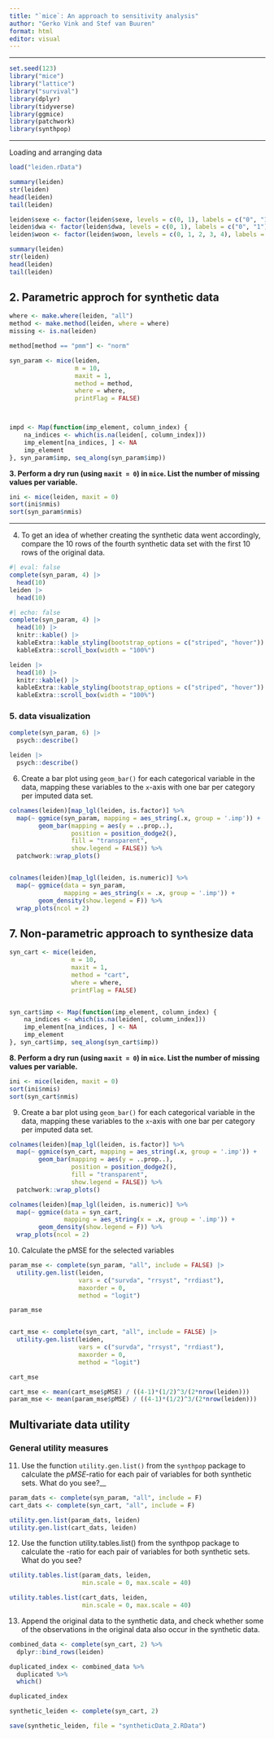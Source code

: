 ```yaml
---
title: "`mice`: An approach to sensitivity analysis"
author: "Gerko Vink and Stef van Buuren"
format: html
editor: visual
---
```


------------------------------------------------------------------------


```r
set.seed(123)
library("mice")
library("lattice")
library("survival")
library(dplyr)
library(tidyverse)
library(ggmice)
library(patchwork)
library(synthpop)
```


------------------------------------------------------------------------

Loading and arranging data

```r

load("leiden.rData")

summary(leiden)
str(leiden)
head(leiden)
tail(leiden)

leiden$sexe <- factor(leiden$sexe, levels = c(0, 1), labels = c("0", "1"))
leiden$dwa <- factor(leiden$dwa, levels = c(0, 1), labels = c("0", "1"))
leiden$woon <- factor(leiden$woon, levels = c(0, 1, 2, 3, 4), labels = c("0", "1", "2", "3", "4"))

summary(leiden)
str(leiden)
head(leiden)
tail(leiden)

```

## 2. Parametric approch for synthetic data

```r

where <- make.where(leiden, "all")
method <- make.method(leiden, where = where)
missing <- is.na(leiden)

method[method == "pmm"] <- "norm"

syn_param <- mice(leiden, 
                  m = 10, 
                  maxit = 1,
                  method = method,
                  where = where,
                  printFlag = FALSE)



impd <- Map(function(imp_element, column_index) {
    na_indices <- which(is.na(leiden[, column_index]))
    imp_element[na_indices, ] <- NA
    imp_element
}, syn_param$imp, seq_along(syn_param$imp))


```



**3. Perform a dry run (using `maxit = 0`) in `mice`. List the number of missing values per variable.**

```r
ini <- mice(leiden, maxit = 0)
sort(ini$nmis)
sort(syn_param$nmis)
```

----------------------------------------------------------------------------------------------


4. To get an idea of whether creating the synthetic data went accordingly, compare the 10 rows of the fourth synthetic data set with the first 10 rows of the original data.

```r
#| eval: false
complete(syn_param, 4) |> 
  head(10)
leiden |> 
  head(10)
```






```r
#| echo: false
complete(syn_param, 4) |> 
  head(10) |>
  knitr::kable() |>
  kableExtra::kable_styling(bootstrap_options = c("striped", "hover")) |>
  kableExtra::scroll_box(width = "100%")

leiden |> 
  head(10) |>
  knitr::kable() |>
  kableExtra::kable_styling(bootstrap_options = c("striped", "hover")) |>
  kableExtra::scroll_box(width = "100%")
```

### 5. data visualization

```r

complete(syn_param, 6) |>
  psych::describe()

leiden |>
  psych::describe()

```


6. Create a bar plot using `geom_bar()` for each categorical variable in the data, mapping these variables to the `x`-axis with one bar per category per imputed data set.


```r
colnames(leiden)[map_lgl(leiden, is.factor)] %>%
  map(~ ggmice(syn_param, mapping = aes_string(.x, group = '.imp')) +
        geom_bar(mapping = aes(y = ..prop..),
                 position = position_dodge2(),
                 fill = "transparent",
                 show.legend = FALSE)) %>% 
  patchwork::wrap_plots()


colnames(leiden)[map_lgl(leiden, is.numeric)] %>%
  map(~ ggmice(data = syn_param, 
               mapping = aes_string(x = .x, group = '.imp')) +
        geom_density(show.legend = F)) %>%
  wrap_plots(ncol = 2)
```

## 7. Non-parametric approach to synthesize data
```r

syn_cart <- mice(leiden, 
                 m = 10, 
                 maxit = 1,
                 method = "cart",
                 where = where,
                 printFlag = FALSE)


syn_cart$imp <- Map(function(imp_element, column_index) {
    na_indices <- which(is.na(leiden[, column_index]))
    imp_element[na_indices, ] <- NA
    imp_element
}, syn_cart$imp, seq_along(syn_cart$imp))

```

**8. Perform a dry run (using `maxit = 0`) in `mice`. List the number of missing values per variable.**
``` r

ini <- mice(leiden, maxit = 0)
sort(ini$nmis)
sort(syn_cart$nmis)

```

9. Create a bar plot using `geom_bar()` for each categorical variable in the data, mapping these variables to the `x`-axis with one bar per category per imputed data set.

```r

colnames(leiden)[map_lgl(leiden, is.factor)] %>%
  map(~ ggmice(syn_cart, mapping = aes_string(.x, group = '.imp')) +
        geom_bar(mapping = aes(y = ..prop..),
                 position = position_dodge2(),
                 fill = "transparent",
                 show.legend = FALSE)) %>% 
  patchwork::wrap_plots()

colnames(leiden)[map_lgl(leiden, is.numeric)] %>%
  map(~ ggmice(data = syn_cart, 
               mapping = aes_string(x = .x, group = '.imp')) +
        geom_density(show.legend = F)) %>%
  wrap_plots(ncol = 2)

```

10. Calculate the pMSE for the selected variables

```r

param_mse <- complete(syn_param, "all", include = FALSE) |>
  utility.gen.list(leiden, 
                   vars = c("survda", "rrsyst", "rrdiast"),
                   maxorder = 0, 
                   method = "logit")

param_mse


cart_mse <- complete(syn_cart, "all", include = FALSE) |>
  utility.gen.list(leiden, 
                   vars = c("survda", "rrsyst", "rrdiast"), 
                   maxorder = 0, 
                   method = "logit")

cart_mse

cart_mse <- mean(cart_mse$pMSE) / ((4-1)*(1/2)^3/(2*nrow(leiden)))
param_mse <- mean(param_mse$pMSE) / ((4-1)*(1/2)^3/(2*nrow(leiden)))

```


## Multivariate data utility

### General utility measures


11. Use the function `utility.gen.list()` from the `synthpop` package to calculate the $pMSE$-ratio for each pair of variables for both synthetic sets. What do you see?__

```r
param_dats <- complete(syn_param, "all", include = F)
cart_dats <- complete(syn_cart, "all", include = F)

utility.gen.list(param_dats, leiden)
utility.gen.list(cart_dats, leiden)

```

12. Use the function utility.tables.list() from the synthpop package to calculate the 
-ratio for each pair of variables for both synthetic sets. What do you see?

```r
utility.tables.list(param_dats, leiden,
                    min.scale = 0, max.scale = 40)

utility.tables.list(cart_dats, leiden,
                    min.scale = 0, max.scale = 40)
```

13. Append the original data to the synthetic data, and check whether some of the observations in the original data also occur in the synthetic data.

```r


combined_data <- complete(syn_cart, 2) %>%
  dplyr::bind_rows(leiden)

duplicated_index <- combined_data %>%
  duplicated %>%
  which()

duplicated_index

synthetic_leiden <- complete(syn_cart, 2)

save(synthetic_leiden, file = "syntheticData_2.RData")


```
